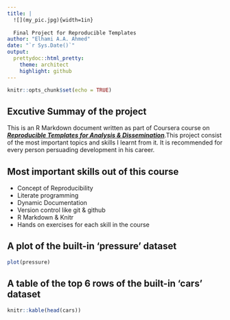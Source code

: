 ```yaml
---
title: |
  ![](my_pic.jpg){width=1in}
  
  Final Project for Reproducible Templates
author: "Elhami A.A. Ahmed"
date: "`r Sys.Date()`"
output:
  prettydoc::html_pretty:
    theme: architect
    highlight: github
---
```




```r
knitr::opts_chunk$set(echo = TRUE)
```

## Excutive Summay of the project

This is an R Markdown document written as part of Coursera course on [_**Reproducible Templates for Analysis & Dissemination**_](https://www.coursera.org/learn/reproducible-templates-analysis/home/welcome).This project consist of the most important topics and skills I learnt from it. It is recommended for every person persuading development in his career.

## Most important skills out of this course

* Concept of Reproducibility
* Literate programming
* Dynamic Documentation
* Version control like git & github
* R Markdown & Knitr
* Hands on exercises for each skill in the course



## A plot of the built-in 'pressure' dataset


```r
plot(pressure)
```



## A table of the top 6 rows of the built-in 'cars' dataset

```r
knitr::kable(head(cars))
```

